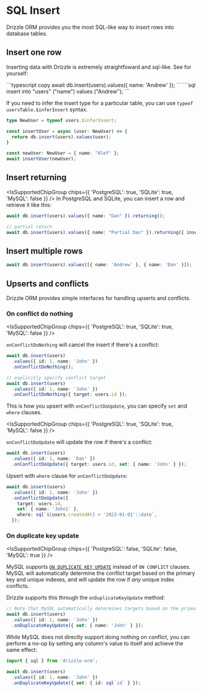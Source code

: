 
# SQL Insert
Drizzle ORM provides you the most SQL-like way to insert rows into database tables.

## Insert one row
Inserting data with Drizzle is extremely straightfoward and sql-like. See for yourself:

<Section>
```typescript copy 
await db.insert(users).values({ name: 'Andrew' });
```
```sql
insert into "users" ("name") values ("Andrew");
```
</Section>

If you need to infer the insert type for a particular table, you can use `typeof usersTable.$inferInsert` syntax. 
```typescript copy 
type NewUser = typeof users.$inferInsert;

const insertUser = async (user: NewUser) => {
  return db.insert(users).values(user);
}

const newUser: NewUser = { name: "Alef" };
await insertUser(newUser);
```

## Insert returning
<IsSupportedChipGroup chips={{ 'PostgreSQL': true, 'SQLite': true, 'MySQL': false }} />
In PostgreSQL and SQLite, you can insert a row and retrieve it like this:
```typescript copy
await db.insert(users).values({ name: "Dan" }).returning();

// partial return
await db.insert(users).values({ name: "Partial Dan" }).returning({ insertedId: users.id });
```

## Insert multiple rows
```typescript copy
await db.insert(users).values([{ name: 'Andrew' }, { name: 'Dan' }]);
```

## Upserts and conflicts
Drizzle ORM provides simple interfaces for handling upserts and conflicts.

### On conflict do nothing
<IsSupportedChipGroup chips={{ 'PostgreSQL': true, 'SQLite': true, 'MySQL': false }} />

`onConflictDoNothing` will cancel the insert if there's a conflict:

```typescript copy
await db.insert(users)
  .values({ id: 1, name: 'John' })
  .onConflictDoNothing();

// explicitly specify conflict target
await db.insert(users)
  .values({ id: 1, name: 'John' })
  .onConflictDoNothing({ target: users.id });
```

This is how you upsert with `onConflictDoUpdate`, you can specify `set` and `where` clauses.

<IsSupportedChipGroup chips={{ 'PostgreSQL': true, 'SQLite': true, 'MySQL': false }} />

`onConflictDoUpdate` will update the row if there's a conflict:
```typescript
await db.insert(users)
  .values({ id: 1, name: 'Dan' })
  .onConflictDoUpdate({ target: users.id, set: { name: 'John' } });
```

Upsert with `where` clause for `onConflictDoUpdate`:
```typescript
await db.insert(users)
  .values({ id: 1, name: 'John' })
  .onConflictDoUpdate({
    target: users.id,
    set: { name: 'John1' },
    where: sql`${users.createdAt} > '2023-01-01'::date`,
  });
```

### On duplicate key update
<IsSupportedChipGroup chips={{ 'PostgreSQL': false, 'SQLite': false, 'MySQL': true }} />

MySQL supports [`ON DUPLICATE KEY UPDATE`](https://dev.mysql.com/doc/refman/8.0/en/insert-on-duplicate.html) instead of `ON CONFLICT` clauses. MySQL will automatically determine the conflict target based on the primary key and unique indexes, and will update the row if *any* unique index conflicts.

Drizzle supports this through the `onDuplicateKeyUpdate` method:

```typescript
// Note that MySQL automatically determines targets based on the primary key and unique indexes
await db.insert(users)
  .values({ id: 1, name: 'John' })
  .onDuplicateKeyUpdate({ set: { name: 'John' } });
```

While MySQL does not directly support doing nothing on conflict, you can perform a no-op by setting any column's value to itself and achieve the same effect:

```typescript
import { sql } from 'drizzle-orm';

await db.insert(users)
  .values({ id: 1, name: 'John' })
  .onDuplicateKeyUpdate({ set: { id: sql`id` } });
```
